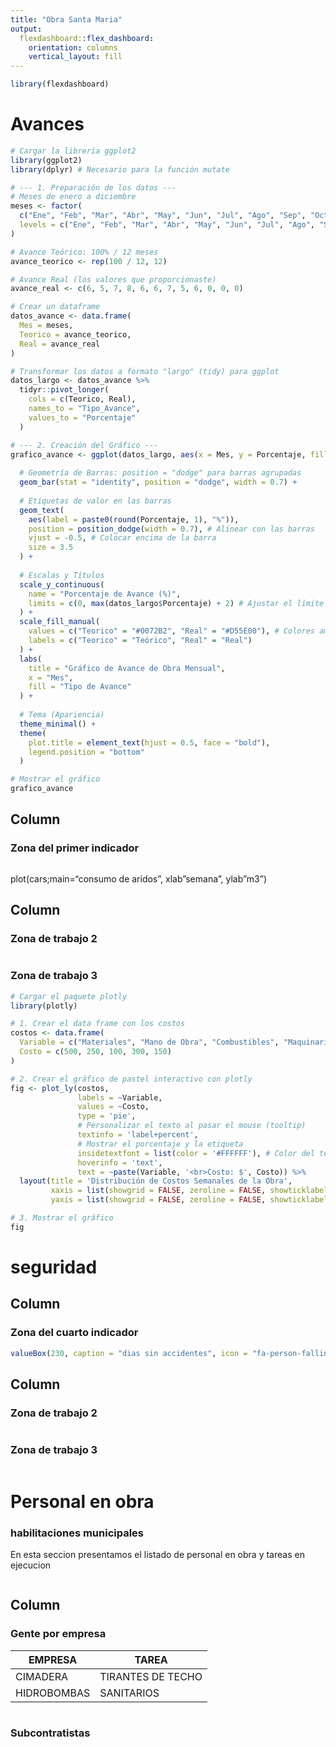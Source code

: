 ```yaml
---
title: "Obra Santa Maria"
output: 
  flexdashboard::flex_dashboard:
    orientation: columns
    vertical_layout: fill
---
```


```r
library(flexdashboard)
```

Avances
===================================== 


```r
# Cargar la librería ggplot2
library(ggplot2)
library(dplyr) # Necesario para la función mutate

# --- 1. Preparación de los datos ---
# Meses de enero a diciembre
meses <- factor(
  c("Ene", "Feb", "Mar", "Abr", "May", "Jun", "Jul", "Ago", "Sep", "Oct", "Nov", "Dic"),
  levels = c("Ene", "Feb", "Mar", "Abr", "May", "Jun", "Jul", "Ago", "Sep", "Oct", "Nov", "Dic")
)

# Avance Teórico: 100% / 12 meses
avance_teorico <- rep(100 / 12, 12)

# Avance Real (los valores que proporcionaste)
avance_real <- c(6, 5, 7, 8, 6, 6, 7, 5, 6, 0, 0, 0)

# Crear un dataframe
datos_avance <- data.frame(
  Mes = meses,
  Teorico = avance_teorico,
  Real = avance_real
)

# Transformar los datos a formato "largo" (tidy) para ggplot
datos_largo <- datos_avance %>%
  tidyr::pivot_longer(
    cols = c(Teorico, Real),
    names_to = "Tipo_Avance",
    values_to = "Porcentaje"
  )

# --- 2. Creación del Gráfico ---
grafico_avance <- ggplot(datos_largo, aes(x = Mes, y = Porcentaje, fill = Tipo_Avance)) +
  
  # Geometría de Barras: position = "dodge" para barras agrupadas
  geom_bar(stat = "identity", position = "dodge", width = 0.7) +
  
  # Etiquetas de valor en las barras
  geom_text(
    aes(label = paste0(round(Porcentaje, 1), "%")),
    position = position_dodge(width = 0.7), # Alinear con las barras
    vjust = -0.5, # Colocar encima de la barra
    size = 3.5
  ) +
  
  # Escalas y Títulos
  scale_y_continuous(
    name = "Porcentaje de Avance (%)",
    limits = c(0, max(datos_largo$Porcentaje) + 2) # Ajustar el límite superior
  ) +
  scale_fill_manual(
    values = c("Teorico" = "#0072B2", "Real" = "#D55E00"), # Colores amigables
    labels = c("Teorico" = "Teórico", "Real" = "Real")
  ) +
  labs(
    title = "Gráfico de Avance de Obra Mensual",
    x = "Mes",
    fill = "Tipo de Avance"
  ) +
  
  # Tema (Apariencia)
  theme_minimal() +
  theme(
    plot.title = element_text(hjust = 0.5, face = "bold"),
    legend.position = "bottom"
  )

# Mostrar el gráfico
grafico_avance
```





Column {data-width=650}
-----------------------------------------------------------------------

### Zona del primer indicador

```r
```
plot(cars;main="consumo de aridos", xlab"semana", ylab"m3")



Column {data-width=350}
-----------------------------------------------------------------------

### Zona de trabajo 2

```r

```

### Zona de trabajo 3

```r
# Cargar el paquete plotly
library(plotly)

# 1. Crear el data frame con los costos
costos <- data.frame(
  Variable = c("Materiales", "Mano de Obra", "Combustibles", "Maquinaria", "Mantenimiento"),
  Costo = c(500, 250, 100, 300, 150)
)

# 2. Crear el gráfico de pastel interactivo con plotly
fig <- plot_ly(costos, 
               labels = ~Variable, 
               values = ~Costo, 
               type = 'pie',
               # Personalizar el texto al pasar el mouse (tooltip)
               textinfo = 'label+percent',
               # Mostrar el porcentaje y la etiqueta
               insidetextfont = list(color = '#FFFFFF'), # Color del texto dentro
               hoverinfo = 'text',
               text = ~paste(Variable, '<br>Costo: $', Costo)) %>% 
  layout(title = 'Distribución de Costos Semanales de la Obra',
         xaxis = list(showgrid = FALSE, zeroline = FALSE, showticklabels = FALSE),
         yaxis = list(showgrid = FALSE, zeroline = FALSE, showticklabels = FALSE))

# 3. Mostrar el gráfico
fig
```


seguridad
=======
Column {data-width=300}
---------------------------------------------------------------------

### Zona del cuarto indicador


```r
valueBox(230, caption = "dias sin accidentes", icon = "fa-person-falling-burst")
```

Column {data-width=700}
-----------------------------------------------------------------------

### Zona de trabajo 2

```r

```

### Zona de trabajo 3

```r

```



Personal en obra
=======


### habilitaciones municipales
En esta seccion presentamos el listado de personal en obra y tareas en ejecucion
```r

```

Column {data-width=700}
-----------------------------------------------------------------------

### Gente por empresa

|EMPRESA|TAREA|
|-------|-----|
|CIMADERA|TIRANTES DE TECHO|
|HIDROBOMBAS|SANITARIOS|



```r

```

### Subcontratistas

```r

```